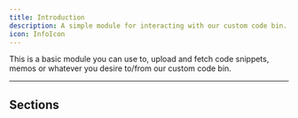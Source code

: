 ```yaml
---
title: Introduction
description: A simple module for interacting with our custom code bin.
icon: InfoIcon
---
```


This is a basic module you can use to, upload and fetch code snippets, memos
or whatever you desire to/from our custom code bin.

---

## Sections

<Cards>
    <Card
        href="/docs/npm/pastes/getting-started"
        title="Getting Started"
        description="Installing and setting up the module"
    />
    <Card href="/docs/npm/pastes/new" title="New Paste" description="Uploading a paste to our paste bin" />
    <Card href="/docs/npm/pastes/get" title="Get Paste" description="Fetching a paste from our paste bin" />
    <Card href="/docs/npm/pastes/raw" title="Raw Paste" description="Fetching a raw paste from our paste bin" />
</Cards>
